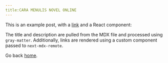 ```yaml
---
title:CARA MENULIS NOVEL ONLINE
---
```


This is an example post, with a [link](https://clayhack.xyz) and a React component:

The title and description are pulled from the MDX file and processed using `gray-matter`. Additionally, links are rendered using a custom component passed to `next-mdx-remote`.

Go back [home](/).

